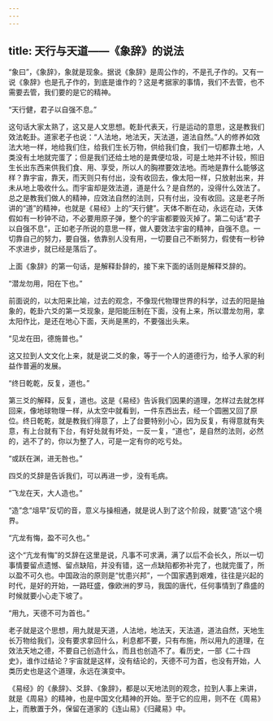 ```yaml
---
---
---
```

title: 天行与天道——《象辞》的说法
---




“象曰”，《象辞》，象就是现象。据说《象辞》是周公作的，不是孔子作的。又有一说《象辞》也是孔子作的，到底是谁作的？这是考据家的事情，我们不去管，也不需要去管，我们要的是它的精神。

“天行健，君子以自强不息。”

这句话大家太熟了，这又是人文思想。乾卦代表天，行是运动的意思，这是教我们效法乾卦。道家老子也说：“人法地，地法天，天法道，道法自然。”人的修养如效法大地一样，地给我们住，给我们生长万物，供给我们食，我们一切都靠土地，人类没有土地就完蛋了；但是我们还给土地的是粪便垃圾，可是土地并不计较，照旧生长出东西来供我们食、用、享受，所以人的胸襟要效法地。而地是靠什么能够这样？靠宇宙，靠天，而天则只有付出，没有收回去，像太阳一样，只放射出来，并未从地上吸收什么。而宇宙却是效法道，道是什么？是自然的，没得什么效法了。总之是教我们做人的精神，应效法自然的法则，只有付出，没有收回。这是老子所讲的“道”的精神，也就是《易经》上的“天行健”。天体不断在动，永远在动，天体假如有一秒钟不动，不必要用原子弹，整个的宇宙都要毁灭掉了。第二句话“君子以自强不息”，正如老子所说的意思一样，做人要效法宇宙的精神，自强不息。一切靠自己的努力，要自强，依靠别人没有用，一切要自己不断努力，假使有一秒钟不求进步，就已经是落后了。

上面《象辞》的第一句话，是解释卦辞的，接下来下面的话则是解释爻辞的。

“潜龙勿用，阳在下也。”

前面说的，以太阳来比喻，过去的观念，不像现代物理世界的科学，过去的阳是抽象的，乾卦六爻的第一爻现象，是阳能压制在下面，没有上来，所以潜龙勿用，拿太阳作比，是还在地心下面，天尚是黑的，不要强出头来。

“见龙在田，德施普也。”

这又拉到人文文化上来，就是说二爻的象，等于一个人的道德行为，给予人家的利益作普遍的发展。

“终日乾乾，反复，道也。”

第三爻的解释，反复，道也。这是《易经》告诉我们因果的道理，怎样过去就怎样回来，像地球物理一样，从太空中就看到，一件东西出去，经一个圆圈又回了原位。终日乾乾，就是教我们得意了，上了台要特别小心，因为反复，有得意就有失意，有上台就有下台，有好处就有坏处，一反一复，“道也”，是自然的法则，必然的，逃不了的，你以为整了人，可是一定有你的吃亏处。

“或跃在渊，进无咎也。”

四爻的爻辞是告诉我们，可以再进一步，没有毛病。

“飞龙在天，大人造也。”

“造”念“俎早”反切的音，意义与操相通，就是说人到了这个阶段，就要“造”这个境界。

“亢龙有悔，盈不可久也。”

这个“亢龙有悔”的爻辞在这里是说，凡事不可求满，满了以后不会长久，所以一切事情要留点遗憾、留点缺陷，并没有错，这一点缺陷都弥补完了，也就完蛋了，所以盈不可久也。中国政治的原则是“忧患兴邦”，一个国家遇到艰难，往往是兴起的时代，是好的开始，一路旺盛，像欧洲的罗马，我国的唐代，任何事情到了鼎盛的时候就要小心走下坡了。

“用九，天德不可为首也。”

老子就是这个思想，用九就是天道，人法地，地法天，天法道，道法自然，天地生长万物给我们，没有要求拿回什么，利息都不要，只有布施，所以用九的道理，在效法天地之德，不要自己创造什么，而且也创造不了。看历史，一部《二十四史》，谁作过结论？宇宙就是这样，没有结论的，天德不可为首，也没有开始，人类历史也是这个道理，永远在演变中。

《易经》的《彖辞》、爻辞、《象辞》，都是以天地法则的观念，拉到人事上来讲，就是《周易》的精神，也是中国文化精神的开始。至于它的应用，则不在《周易》上，而散置于外，保留在道家的《连山易》《归藏易》中。